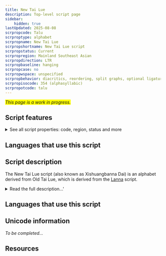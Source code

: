 ```yaml
---
title: New Tai Lue
description: Top-level script page
sidebar:
    hidden: true
lastUpdated: 2025-08-08
scrpropcode: Talu
scrproptype: alphabet
scrpropname: New Tai Lue
scrpropshortname: New Tai Lue script
scrpropstatus: Current
scrpropregion: Mainland Southeast Asian
scrpropdirection: LTR
scrpropbaseline: hanging
scrpropcase: no
scrpropwspace: unspecified
scrpropbehavior: diacritics, reordering, split graphs, optional ligatures
scrpropisocode: 354 (alphasyllabic)
scrpropotcode: talu
---
```


<span style='background-color:yellow'>_This page is a work in progress._</span>


## Script features

<details>
<summary> See all script properties: code, region, status and more</summary>
<ScriptInfo />
</details>

## Languages that use this script

<WsList script='Talu' wsMax='5' />

## Script description

The New Tai Lue script (also known as Xishuangbanna Dai) is an alphabet derived from Old Tai Lue, which is derived from the [Lanna](/scrlang/script-talu) script.

<details>
<summary>Read the full description...'</summary>It was created in the 1950s and is used mainly by the Tai Lue (also called Water Dai) people in Southern China for writing the Lü (also called Tai Lue) language. The language is also spoken in Burma, Laos, Thailand and Vietnam where it is written with the Old Tai Lue script.

The script is written from left to right in horizontal lines. There are 3 types of consonant symbol in the New Tai Lue script: initial, final, and clusters. There are 36 initial consonant symbols; these represent a high and a low tone for each of the 18 Tai Lue consonant sounds. Initial consonants contain an inherent [a] vowel. Only 7 consonant sounds can be used at the end of a syllable. These are written using 7 final consonant symbols, which contain a mark to show that the inherent [a] vowel has been muted. There are also 6 symbols for writing consonant clusters.

There are 17 vowel symbols, some of which represent phonetically complex vowels such as glides and diphthongs. Some, such as those representing [i:], [ɔi] and [yi] are written to the right of the consonant; others, such as those representing [o], [ai] and [ə] are written to the left. Some vowels are expressed using two symbols; these are called [digraphs](/reference/glossary#digraph). 

![unknown image](/images/talu-NTLvowels.png)

Where the selection of the appropriate initial consonant symbol is not sufficient to indicate the tone, additional tones are represented using spacing tone marks. These are written after the final consonant in a closed syllable, or after the vowel in an open syllable.

![unknown image](/images/talu-NTLtone.png)

Digits from one to nine are written with script-taluific symbols.

The script was promoted from the time of its creation until 1987 by the Chinese government, and was used in schools and newspapers. However in 1987 the Old Tai Lue script was revived and widely used. In 1996 the government once again decided to promote the New Tai Lue script. The result is that both are in current use in China.
</details>

## Languages that use this script

<WsList script='Talu' wsMax='5' />

## Unicode information

_To be completed..._

## Resources

<ScriptResources detailSummary='seemore' />

